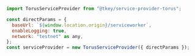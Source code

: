 ```js
import TorusServiceProvider from "@tkey/service-provider-torus";

const directParams = {
  baseUrl: `${window.location.origin}/serviceworker`,
  enableLogging: true,
  network: "testnet" as any,
};
const serviceProvider = new TorusServiceProvider({ directParams });
```
